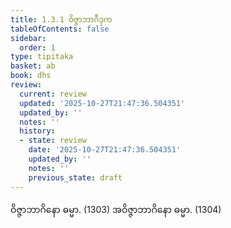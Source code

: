 ```yaml
---
title: 1.3.1 ဝိဇ္ဇာဘာဂီဒုက
tableOfContents: false
sidebar:
  order: 1
type: tipitaka
basket: ab
book: dhs
review:
  current: review
  updated: '2025-10-27T21:47:36.504351'
  updated_by: ''
  notes: ''
  history:
  - state: review
    date: '2025-10-27T21:47:36.504351'
    updated_by: ''
    notes: ''
    previous_state: draft
---
```



<ReviewStatus review={frontmatter.review} showDetails={true} />

<HypothesisAnnotation frontmatter={frontmatter} />

<DynamicBreadcrumb />

<Division number="123" book="dhs" e="ch" v="29" p="15">

<Paragraph number="282" book="dhs">
ဝိဇ္ဇာဘာဂိနော ဓမ္မာ. (<Emphasis>1303</Emphasis>)
</Paragraph>

<Paragraph number="283" book="dhs">
အဝိဇ္ဇာဘာဂိနော ဓမ္မာ. (<Emphasis>1304</Emphasis>)
</Paragraph>
</Division>